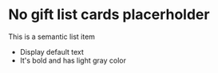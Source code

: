 
<Meta
  title="Gift list section/NoGiftListCardsPlaceholder"
  component="NoGiftListCardsPlaceholder"
/>

# No gift list cards placerholder

This is a semantic list item

- Display default text
- It's bold and has light gray color

<Canvas>
  <Story name="default">
    <NoGiftListCardsPlaceholder />
  </Story>
</Canvas>
